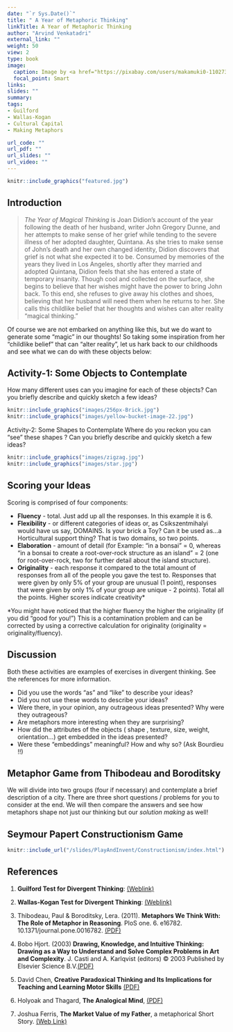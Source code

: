 ```yaml
---
date: "`r Sys.Date()`"
title: " A Year of Metaphoric Thinking"
linkTitle: A Year of Metaphoric Thinking
author: "Arvind Venkatadri"
external_link: ""
weight: 50
view: 2
type: book
image:
  caption: Image by <a href="https://pixabay.com/users/makamuki0-1102736/?utm_source=link-attribution&amp;utm_medium=referral&amp;utm_campaign=image&amp;utm_content=1001743">Marc Pascual</a> from <a href="https://pixabay.com/?utm_source=link-attribution&amp;utm_medium=referral&amp;utm_campaign=image&amp;utm_content=1001743">Pixabay</a>
  focal_point: Smart
links:
slides: ""
summary: 
tags:
- Guilford 
- Wallas-Kogan 
- Cultural Capital 
- Making Metaphors

url_code: ""
url_pdf: ""
url_slides: ""
url_video: ""
---
```


```r
knitr::include_graphics("featured.jpg")

```

## Introduction

>*The Year of Magical Thinking* is Joan Didion’s account of the year following the death of her husband, writer John Gregory Dunne, and her attempts to make sense of her grief while tending to the severe illness of her adopted daughter, Quintana. As she tries to make sense of John’s death and her own changed identity, Didion discovers that grief is not what she expected it to be. Consumed by memories of the years they lived in Los Angeles, shortly after they married and adopted Quintana, Didion feels that she has entered a state of temporary insanity. Though cool and collected on the surface, she begins to believe that her wishes might have the power to bring John back. To this end, she refuses to give away his clothes and shoes, believing that her husband will need them when he returns to her. She calls this childlike belief that her thoughts and wishes can alter reality “magical thinking.”

Of course we are not embarked on anything like this, but we do want to generate some “magic” in our thoughts! So taking some inspiration from her “childlike belief” that can “alter reality”, let us hark back to our childhoods and see what we can do with these objects below:

## Activity-1: Some Objects to Contemplate
How many different uses can you imagine for each of these objects? Can you briefly describe and quickly sketch a few ideas?

```r
knitr::include_graphics("images/256px-Brick.jpg")
knitr::include_graphics("images/yellow-bucket-image-22.jpg")
```




Activity-2: Some Shapes to Contemplate
Where do you reckon you can “see” these shapes ? Can you briefly describe and quickly sketch a few ideas?

```r
knitr::include_graphics("images/zigzag.jpg")
knitr::include_graphics("images/star.jpg")
```


## Scoring your Ideas

Scoring is comprised of four components:

- **Fluency** - total. Just add up all the responses. In this example it is 6.  
- **Flexibility** - or different categories of ideas or, as Csikszentmihalyi would have us say, DOMAINS. Is your brick a Toy? Can it be used as…a Horticultural support thing? That is two domains, so two points.
- **Elaboration** - amount of detail (for Example: “in a bonsai” = 0, whereas “in a bonsai to create a root-over-rock structure as an island” = 2 (one for root-over-rock, two for further detail about the island structure).
- **Originality** - each response it compared to the total amount of responses from all of the people you gave the test to. Responses that were given by only 5% of your group are unusual (1 point), responses that were given by only 1% of your group are unique - 2 points). Total all the points. Higher scores indicate creativity*

*You might have noticed that the higher fluency the higher the originality (if you did “good for you!”) This is a contamination problem and can be corrected by using a corrective calculation for originality (originality = originality/fluency).



## Discussion

Both these activities are examples of exercises in divergent thinking. See the references for more information.

- Did you use the words “as” and “like” to describe your ideas?
- Did you not use these words to describe your ideas?
- Were there, in your opinion, any outrageous ideas presented? Why were they outrageous?
- Are metaphors more interesting when they are surprising?
- How did the attributes of the objects ( shape , texture, size, weight, orientation…) get embedded in the ideas presented?
- Were these “embeddings” meaningful? How and why so? (Ask Bourdieu !!)



## Metaphor Game from Thibodeau and Boroditsky

We will divide into two groups (four if necessary) and contemplate a brief description of a city. There are three short questions / problems for you to consider at the end. We will then compare the answers and see how metaphors shape not just our thinking but our *solution making* as well!


## Seymour Papert Constructionism Game

```r
knitr::include_url("/slides/PlayAndInvent/Constructionism/index.html")
```


## References

1. **Guilford Test for Divergent Thinking**: [(Weblink)](https://curtbonk.com/bobweb/d1.html)

1. **Wallas-Kogan Test for Divergent Thinking**: [(Weblink)](https://curtbonk.com/bobweb/d2.html)

1. Thibodeau, Paul & Boroditsky, Lera. (2011). **Metaphors We Think With: The Role of Metaphor in Reasoning**. PloS one. 6. e16782. 10.1371/journal.pone.0016782.  [(PDF)](Thibodeau-Boroditsky-Role-of-Metaphor.pdf)

1. Bobo Hjort. (2003) **Drawing, Knowledge, and Intuitive Thinking: Drawing as a Way to Understand and Solve Complex Problems in Art and Complexity**. J. Casti and A. Karlqvist (editors) © 2003 Published by Elsevier Science B.V.[(PDF)](Hjort.pdf)

1. David Chen, **Creative Paradoxical Thinking and Its Implications for Teaching and Learning Motor Skills** [(PDF)](CreativeParadoxicalThinking2011.pdf)

1. Holyoak and Thagard, **The Analogical Mind**, [(PDF)](Holyoak- Thagard - Analogical Mind.1997pdf.pdf)

1. Joshua Ferris, **The Market Value of my Father**, a metaphorical Short Story. [(Web Link)](https://www.wealthsimple.com/en-ca/magazine/joshua-ferris)
